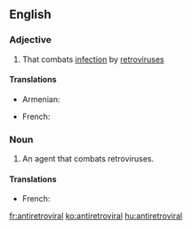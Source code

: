 ==English==

===Adjective===
{{en-adj}}

# That combats [[infection]] by [[retrovirus]]es

====Translations====
{{trans-top|fighting retrovirus}}
* Armenian: {{t|hy|հակառետրովիրուսային|tr=hakaṙetrovirusayin|sc=Armn}}
{{trans-mid}}
* French: {{t+|fr|rétroviral|m}}
{{trans-bottom}}

===Noun===
{{en-noun}}

# {{context|medicine|pharmacology|lang=en}} An agent that combats retroviruses.

====Translations====
{{trans-top|agent fighting retroviruses}}
* French: {{t+|fr|rétroviral|m}}
{{trans-mid}}
{{trans-bottom}}

[[fr:antiretroviral]]
[[ko:antiretroviral]]
[[hu:antiretroviral]]